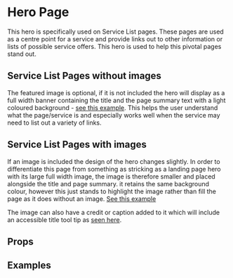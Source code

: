
<Meta title="2 Pattern Library/1 Structure/Hero Page" component={HeroPage} />

# Hero Page

This hero is specifically used on Service List pages. These pages are used as a centre point for a service and provide links out to other information or lists of possible service offers. This hero is used to help this pivotal pages stand out.

## Service List Pages without images

The featured image is optional, if it is not included the hero will display as a full width banner containing the title and the page summary text with a light coloured background - [see this example](/?path=/story/2-pattern-library-1-structure-hero-page--page-example-without-image). This helps the user understand what the page/service is and especially works well when the service may need to list out a variety of links. 

## Service List Pages with images

If an image is included the design of the hero changes slightly. In order to differentiate this page from something as stricking as a landing page hero with its large full width image, the image is therefore smaller and placed alongside the title and page summary. it retains the same background colour, however this just stands to highlight the image rather than fill the page as it does without an image. [See this example](/?path=/story/2-pattern-library-1-structure-hero-page--page-example-with-image)

The image can also have a credit or caption added to it which will include an accessible title tool tip as [seen here](/?path=/story/2-pattern-library-1-structure-hero-page--page-example-with-image-and-credit).

## Props 

<ArgsTable of={HeroPage} />

## Examples 

<Canvas>
    <Story name="Page example without image">
        <div style={{
            padding: "10px",
            maxWidth: "1000px",
            margin: "0 auto"
        }}>
            <HeroPage 
                title="Development Fund"
                standfirst="We want to support work that takes risks and does something different. This means we fund projects that can’t find other, commercial finance at development stage."
                breadcrumbs={crumbs}
                isServiceListPage
            />
        </div>
    </Story>
</Canvas>


<Canvas>
    <Story name="Page example without image or breadcrumbs">
        <div style={{
            padding: "10px",
            maxWidth: "1000px",
            margin: "0 auto"
        }}>
            <HeroPage 
                title="Development Fund"
                standfirst="We want to support work that takes risks and does something different. This means we fund projects that can’t find other, commercial finance at development stage."
                isServiceListPage
            />
        </div>
    </Story>
</Canvas>

<Canvas>
    <Story name="Page example with image">
        <div style={{
            padding: "10px",
            maxWidth: "1000px",
            margin: "0 auto"
        }}>
            <HeroPage 
                title="Development Fund"
                standfirst="We want to support work that takes risks and does something different. This means we fund projects that can’t find other, commercial finance at development stage."
                breadcrumbs={crumbs}
                image1920x1080="https://staging.core-cms.bfi.digital/sites/default/files/styles/responsive/public/2020-03/Hero.jpg/1920x1080-cropped/Hero.jpg"
                image192x108="https://staging.core-cms.bfi.digital/sites/default/files/styles/responsive/public/2020-03/Hero.jpg/192x108-cropped/Hero.jpg"
                imageAltText="Alt text for the image"
            />
        </div>
    </Story>
</Canvas>

<Canvas>
    <Story name="Page example with image no breadcrumbs">
        <div style={{
            padding: "10px",
            maxWidth: "1000px",
            margin: "0 auto"
        }}>
            <HeroPage 
                title="Development Fund"
                standfirst="We want to support work that takes risks and does something different. This means we fund projects that can’t find other, commercial finance at development stage."
                image1920x1080="https://staging.core-cms.bfi.digital/sites/default/files/styles/responsive/public/2020-03/Hero.jpg/1920x1080-cropped/Hero.jpg"
                image192x108="https://staging.core-cms.bfi.digital/sites/default/files/styles/responsive/public/2020-03/Hero.jpg/192x108-cropped/Hero.jpg"
                imageAltText="Alt text for the image"
            />
        </div>
    </Story>
</Canvas>

<Canvas>
    <Story name="Page example with image and credit">
        <div style={{
            padding: "10px",
            maxWidth: "1000px",
            margin: "0 auto"
        }}>
            <HeroPage 
                title="Development Fund"
                standfirst="We want to support work that takes risks and does something different. This means we fund projects that can’t find other, commercial finance at development stage."
                breadcrumbs={crumbs}
                image1920x1080="https://staging.core-cms.bfi.digital/sites/default/files/styles/responsive/public/2020-03/Hero.jpg/1920x1080-cropped/Hero.jpg"
                image192x108="https://staging.core-cms.bfi.digital/sites/default/files/styles/responsive/public/2020-03/Hero.jpg/192x108-cropped/Hero.jpg"
                imageAltText="Alt text for the image"
                imageAltText="Image alt text"
                copyright="Tim Apple"
                imageCaption="This is a caption"
            />
        </div>
    </Story>
</Canvas>
